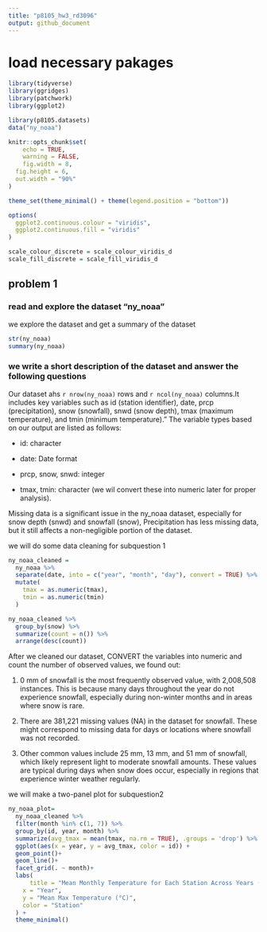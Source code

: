 ```yaml
---
title: "p8105_hw3_rd3096"
output: github_document
---
```


# load necessary pakages 
```r
library(tidyverse)
library(ggridges)
library(patchwork)
library(ggplot2)

library(p8105.datasets)
data("ny_noaa")

knitr::opts_chunk$set(
	echo = TRUE,
	warning = FALSE,
	fig.width = 8, 
  fig.height = 6,
  out.width = "90%"
)

theme_set(theme_minimal() + theme(legend.position = "bottom"))

options(
  ggplot2.continuous.colour = "viridis",
  ggplot2.continuous.fill = "viridis"
)

scale_colour_discrete = scale_colour_viridis_d
scale_fill_discrete = scale_fill_viridis_d
```

## problem 1

### read and explore the dataset "ny_noaa"

we explore the dataset and get a summary of the dataset

```r
str(ny_noaa)
summary(ny_noaa)
```

### we write a short description of the dataset and answer the following questions

Our dataset ahs `r nrow(ny_noaa)` rows and `r ncol(ny_noaa)` columns.It includes key variables such as id (station identifier), date, prcp (precipitation), snow (snowfall), snwd (snow depth), tmax (maximum temperature), and tmin (minimum temperature)."
The variable types based on our output are listed as follows:

* id: character

* date: Date format

* prcp, snow, snwd: integer

* tmax, tmin: character (we wil convert these into numeric later for proper analysis).

Missing data is a significant issue in the ny_noaa dataset, especially for snow depth (snwd) and snowfall (snow), Precipitation has less missing data, but it still affects a non-negligible portion of the dataset.

we will do some data cleaning for subquestion 1

```r
ny_noaa_cleaned = 
  ny_noaa %>%
  separate(date, into = c("year", "month", "day"), convert = TRUE) %>%
  mutate(
    tmax = as.numeric(tmax),    
    tmin = as.numeric(tmin)               
  )

ny_noaa_cleaned %>%
  group_by(snow) %>%
  summarize(count = n()) %>%
  arrange(desc(count))
```
After we cleaned our dataset, CONVERT the variables into numeric and count the number of observed values, we found out:

1. 0 mm of snowfall is the most frequently observed value, with 2,008,508 instances. This is because many days throughout the year do not experience snowfall, especially during non-winter months and in areas where snow is rare.

2. There are 381,221 missing values (NA) in the dataset for snowfall. These might correspond to missing data for days or locations where snowfall was not recorded.

3. Other common values include 25 mm, 13 mm, and 51 mm of snowfall, which likely represent light to moderate snowfall amounts. These values are typical during days when snow does occur, especially in regions that experience winter weather regularly.

we will make a two-panel plot for subquestion2
```r
ny_noaa_plot=
  ny_noaa_cleaned %>%
  filter(month %in% c(1, 7)) %>%
  group_by(id, year, month) %>%
  summarize(avg_tmax = mean(tmax, na.rm = TRUE), .groups = 'drop') %>% 
  ggplot(aes(x = year, y = avg_tmax, color = id)) +
  geom_point()+
  geom_line()+
  facet_grid(. ~ month)+
  labs(
      title = "Mean Monthly Temperature for Each Station Across Years (January and July)",
    x = "Year",
    y = "Mean Max Temperature (°C)",
    color = "Station"
  ) +
  theme_minimal()

```


